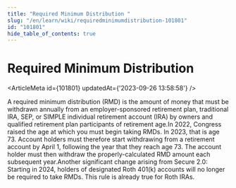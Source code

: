 ```yaml
---
title: "Required Minimum Distribution "
slug: "/en/learn/wiki/requiredminimumdistribution-101801"
id: "101801"
hide_table_of_contents: true
---
```



# Required Minimum Distribution 

<ArticleMeta id={101801} updatedAt={'2023-09-26 13:58:58'} />
<div className='border-solid border-b border-t-0 my-4 border-[var(--ifm-color-gray-300)]' />

A required minimum distribution (RMD) is the amount of money that must be withdrawn annually from an employer-sponsored retirement plan, traditional IRA, SEP, or SIMPLE individual retirement account (IRA) by owners and qualified retirement plan participants of retirement age.In 2022, Congress raised the age at which you must begin taking RMDs. In 2023, that is age 73. Account holders must therefore start withdrawing from a retirement account by April 1, following the year that they reach age 73. The account holder must then withdraw the properly-calculated RMD amount each subsequent year.Another significant change arising from Secure 2.0: Starting in 2024, holders of designated Roth 401(k) accounts will no longer be required to take RMDs. This rule is already true for Roth IRAs.
